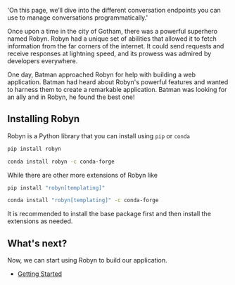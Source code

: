   'On this page, we’ll dive into the different conversation endpoints you can use to manage conversations programmatically.'

Once upon a time in the city of Gotham, there was a powerful superhero named Robyn. Robyn had a unique set of abilities that allowed it to fetch information from the far corners of the internet. It could send requests and receive responses at lightning speed, and its prowess was admired by developers everywhere.

One day, Batman approached Robyn for help with building a web application. Batman had heard about Robyn's powerful features and wanted to harness them to create a remarkable application. Batman was looking for an ally and in Robyn, he found the best one!


## Installing Robyn


Robyn is a Python library that you can install using `pip` or `conda`

  <CodeGroup title="installation">

  ```bash {{ title: 'pip' }}
  pip install robyn
  ```

  ```bash {{ title: 'conda' }}
  conda install robyn -c conda-forge
  ```
  </CodeGroup>

While there are other more extensions of Robyn like

  <CodeGroup title="installation">

  ```bash {{ title: 'pip' }}
  pip install "robyn[templating]"
  ```

  ```bash {{ title: 'conda' }}
  conda install "robyn[templating]" -c conda-forge
  ```
  </CodeGroup>



It is recommended to install the base package first and then install the extensions as needed.

## What's next?

Now, we can start using Robyn to build our application.


- [Getting Started](/documentation/en/api_reference/getting_started)



